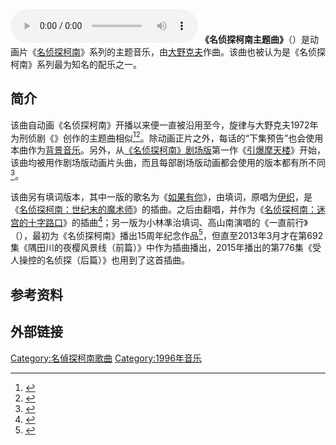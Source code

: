 [[File:Detective_Conan_Main_Theme_in_Private_Eye_in_the_Distant_Sea.ogg|thumb]]
'''《名侦探柯南主题曲》'''（{{lang-ja|名探偵コナン メイン・テーマ}}）是动画片《[[名偵探柯南_(動畫)|名侦探柯南]]》系列的主题音乐，由[[大野克夫|大野克夫]]作曲。该曲也被认为是《名侦探柯南》系列最为知名的配乐之一。

==简介==
该曲自动画《名侦探柯南》开播以来便一直被沿用至今，旋律与大野克夫1972年为刑侦剧《{{link-ja|向太阳怒吼！|太陽にほえろ!}}》创作的主题曲相似<ref>{{cite web|url=https://www.jasrac.or.jp/sakka/vol_15/ohno_inner2.html|title=「作家で聴く音楽」第十五回 大野 克夫|publisher=[[日本音樂著作權協會|日本音樂著作權協會]]|language=ja|accessdate=2020-11-17|archive-date=2020-11-10|archive-url=https://web.archive.org/web/20201110114515/https://www.jasrac.or.jp/sakka/vol_15/ohno_inner2.html|dead-url=no}}</ref><ref>{{cite web|url=https://www.ntvm.co.jp/interview/archives/05.html|title=大野克夫先生インタビュー|publisher={{link-ja|日本电视台音乐|日本テレビ音楽}}|language=ja|accessdate=2020-11-17|archive-date=2019-08-22|archive-url=https://web.archive.org/web/20190822223827/http://www.ntvm.co.jp/interview/archives/05.html|dead-url=no}}</ref>。除动画正片之外，每话的“下集预告”也会使用本曲作为[[背景音乐|背景音乐]]。另外，从[[名偵探柯南劇場版列表|《名侦探柯南》剧场版]]第一作《[[名侦探柯南：引爆摩天楼|引爆摩天楼]]》开始，该曲均被用作剧场版动画片头曲，而且每部剧场版动画都会使用的版本都有所不同<ref name=rocket>{{cite web|script-title=ja:英国メタルバンドのボーカルが『名探偵コナン』メインテーマを日本語でカバー!!　カッコよすぎて映画の主題歌にしてほしいレベル|url=http://rocketnews24.com/2014/06/30/459877/|publisher={{lang|ja|ロケットニュース24}}|date=2014-06-30|accessdate=2015-12-22|archive-date=2015-12-23|archive-url=https://web.archive.org/web/20151223024627/http://rocketnews24.com/2014/06/30/459877/|dead-url=no}}</ref>。

该曲另有填词版本，其中一版的歌名为《[[如果有你|如果有你]]》，由{{link-ja|高柳恋|高柳恋}}填词，原唱为[[伊织|伊织]]，是《[[名侦探柯南：世纪末的魔术师|名侦探柯南：世纪末的魔术师]]》的插曲。之后由{{link-ja|Reiko|亜海れい子}}翻唱，并作为《[[名侦探柯南：迷宫的十字路口|名侦探柯南：迷宫的十字路口]]》的插曲<ref>{{cite web|url=http://www.billboard-japan.com/goods/detail/213300|script-title=ja:大野克夫「名探偵コナン「迷宮の十字路」オリジナル・サウンドトラック」|publisher=[[日本公告牌|Billboard Japan]]|accessdate=2015-12-22|archive-date=2016-03-04|archive-url=https://web.archive.org/web/20160304212050/http://www.billboard-japan.com/goods/detail/213300|dead-url=no}}</ref>；另一版为小林準治填词、高山南演唱的《一直前行》（{{lang|ja|まっすぐ行く}}），最初为《名侦探柯南》播出15周年纪念作品<ref>{{cite web|url=http://i.ytv.co.jp/bangumi/suwadairy/back1158166.html|title=ｽﾜｯﾁのｱﾆﾒ日記 2010年12月09日 「歓喜の歌で初舞台!?」|publisher=[[讀賣電視台|讀賣電視台]]|date=2010-12-09|accessdate=2020-11-17}}</ref>，但直至2013年3月才在第692集《隅田川的夜樱风景线（前篇）》中作为插曲播出，2015年播出的第776集《受人操控的名侦探（后篇）》也用到了这首插曲。

==参考资料==
{{reflist}}

==外部链接==

{{名侦探柯南}}

[[Category:名偵探柯南歌曲|Category:名偵探柯南歌曲]]
[[Category:1996年音乐|Category:1996年音乐]]